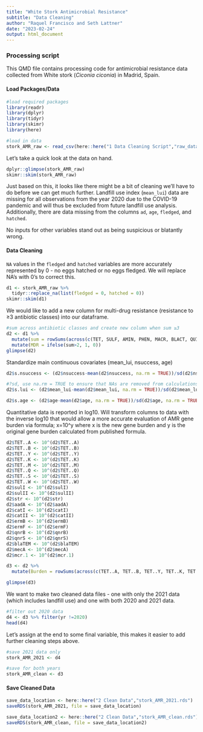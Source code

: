```yaml
---
title: "White Stork Antimicrobial Resistance"
subtitle: "Data Cleaning"
author: "Raquel Francisco and Seth Lattner"
date: "2023-02-24"
output: html_document
---
```



### Processing script

This QMD file contains processing code for antimicrobial resistance data collected from White stork (*Ciconia ciconia*) in Madrid, Spain.

#### Load Packages/Data

```r
#load required packages
library(readr)
library(dplyr)
library(tidyr)
library(skimr) 
library(here) 
```


```r
#load in data
stork_AMR_raw <- read_csv(here::here("1 Data Cleaning Script","raw_data","StorkAMRraw_2020_2021.csv"))
```

Let's take a quick look at the data on hand. 

```r
dplyr::glimpse(stork_AMR_raw)
skimr::skim(stork_AMR_raw)
```

Just based on this, it looks like there might be a bit of cleaning we'll have to do before we can get much further. Landfill use index (`mean_lui`) data are missing for all observations from the year 2020 due to the COVID-19 pandemic and will thus be excluded from future landfill use analysis. Additionally, there are data missing from the columns `ad`, `age`, `fledged`, and `hatched`. 

No inputs for other variables stand out as being suspicious or blatantly wrong.

#### Data Cleaning

`NA` values in the `fledged` and `hatched` variables are more accurately represented by 0 - no eggs hatched or no eggs fledged. We will replace NA's with 0's to correct this. 

```r
d1 <- stork_AMR_raw %>%
  tidyr::replace_na(list(fledged = 0, hatched = 0))
skimr::skim(d1)
```

We would like to add a new column for multi-drug resistance (resistance to ≥3 antibiotic classes) into our dataframe. 

```r
#sum across antibiotic classes and create new column when sum ≥3  
d2 <- d1 %>%
  mutate(sum = rowSums(across(c(TET, SULF, AMIN, PHEN, MACR, BLACT, QUIN, POLIMYX)))) %>%
  mutate(MDR = ifelse(sum>2, 1, 0))
glimpse(d2)
```

Standardize main continuous covariates (mean_lui, nsuccess, age)

```r
d2$s.nsuccess <- (d2$nsuccess-mean(d2$nsuccess, na.rm = TRUE))/sd(d2$nsuccess, na.rm = TRUE)

#?sd, use na.rm = TRUE to ensure that NAs are removed from calculations
d2$s.lui <- (d2$mean_lui-mean(d2$mean_lui, na.rm = TRUE))/sd(d2$mean_lui, na.rm = TRUE)

d2$s.age <- (d2$age-mean(d2$age, na.rm = TRUE))/sd(d2$age, na.rm = TRUE)

```

Quantitative data is reported in log10. Will transform columns to data with the inverse log10 that would allow a more accurate evaluation of AMR gene burden via formula; x=10^y where x is the new gene burden and y is the original gene burden calculated from published formula.

```r
d2$TET..A <- 10^(d2$TET..A)
d2$TET..B <- 10^(d2$TET..B)
d2$TET..Y <- 10^(d2$TET..Y)
d2$TET..K <- 10^(d2$TET..K)
d2$TET..M <- 10^(d2$TET..M)
d2$TET..Q <- 10^(d2$TET..Q)
d2$TET..S <- 10^(d2$TET..S)
d2$TET..W <- 10^(d2$TET..W)
d2$sulI <- 10^(d2$sulI)
d2$sulII <- 10^(d2$sulII)
d2$str <- 10^(d2$str)
d2$aadA <- 10^(d2$aadA)
d2$catI <- 10^(d2$catI)
d2$catII <- 10^(d2$catII)
d2$ermB <- 10^(d2$ermB)
d2$ermF <- 10^(d2$ermF)
d2$qnrB <- 10^(d2$qnrB)
d2$qnrS <- 10^(d2$qnrS)
d2$blaTEM <- 10^(d2$blaTEM)
d2$mecA <- 10^(d2$mecA)
d2$mcr.1 <- 10^(d2$mcr.1)

d3 <- d2 %>%
  mutate(Burden = rowSums(across(c(TET..A, TET..B, TET..Y, TET..K, TET..M, TET..Q, TET..S, TET..W, sulI, sulII, str, aadA, catI, catII, ermB, ermF, qnrB, qnrS, blaTEM, mecA, mcr.1))))

glimpse(d3)
```


We want to make two cleaned data files - one with only the 2021 data (which includes landfill use) and one with both 2020 and 2021 data.

```r
#filter out 2020 data
d4 <- d3 %>% filter(yr !=2020)
head(d4)
```


Let's assign at the end to some final variable, this makes it easier to add further cleaning steps above.

```r
#save 2021 data only
stork_AMR_2021 <- d4

#save for both years
stork_AMR_clean <- d3
```


#### Save Cleaned Data


```r
save_data_location <- here::here("2 Clean Data","stork_AMR_2021.rds")
saveRDS(stork_AMR_2021, file = save_data_location)

save_data_location2 <- here::here("2 Clean Data","stork_AMR_clean.rds")
saveRDS(stork_AMR_clean, file = save_data_location2)
```